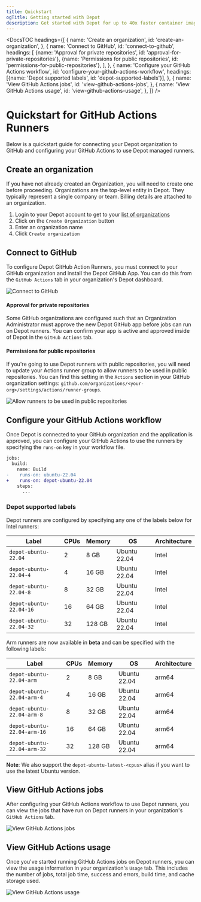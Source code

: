 ```yaml
---
title: Quickstart
ogTitle: Getting started with Depot
description: Get started with Depot for up to 40x faster container image builds locally and in CI.
---
```



<DocsTOC
  headings={[
    {
      name: 'Create an organization',
      id: 'create-an-organization',
    },
    {
      name: 'Connect to GitHub',
      id: 'connect-to-github',
      headings: [
        {name: 'Approval for private repositories', id: 'approval-for-private-repositories'},
        {name: 'Permissions for public repositories', id: 'permissions-for-public-repositories'},
      ],
    },
    {
      name: 'Configure your GitHub Actions workflow',
      id: 'configure-your-github-actions-workflow',
      headings: [{name: 'Depot supported labels', id: 'depot-supported-labels'}],
    },
    {
      name: 'View GitHub Actions jobs',
      id: 'view-github-actions-jobs',
    },
    {
      name: 'View GitHub Actions usage',
      id: 'view-github-actions-usage',
    },
  ]}
/>

# Quickstart for GitHub Actions Runners

Below is a quickstart guide for connecting your Depot organization to GitHub and configuring your GitHub Actions to use Depot managed runners.

## Create an organization

If you have not already created an Organization, you will need to create one before proceeding. Organizations are the top-level entity in Depot. They typically represent a single company or team. Billing details are attached to an organization.

1. Login to your Depot account to get to your [list of organizations](/orgs)
2. Click on the `Create Organization` button
3. Enter an organization name
4. Click `Create organization`

## Connect to GitHub

To configure Depot GitHub Action Runners, you must connect to your GitHub organization and install the Depot GitHub App. You can do this from the `GitHub Actions` tab in your organization's Depot dashboard.

![Connect to GitHub](/images/docs/github-actions-configure.png)

#### Approval for private repositories

Some GitHub organizations are configured such that an Organization Administrator must approve the new Depot GitHub app before jobs can run on Depot runners. You can confirm your app is active and approved inside of Depot in the `GitHub Actions` tab.

#### Permissions for public repositories

If you're going to use Depot runners with public repositories, you will need to update your Actions runner group to allow runners to be used in public repositories. You can find this setting in the `Actions` section in your GitHub organization settings: `github.com/organizations/<your-org>/settings/actions/runner-groups`.

![Allow runners to be used in public repositories](/images/docs/github-actions-allow-runners-on-public-repos.png)

## Configure your GitHub Actions workflow

Once Depot is connected to your GitHub organization and the application is approved, you can configure your GitHub Actions to use the runners by specifying the `runs-on` key in your workflow file.

```diff
jobs:
  build:
    name: Build
-    runs-on: ubuntu-22.04
+    runs-on: depot-ubuntu-22.04
    steps:
      ...
```

### Depot supported labels

Depot runners are configured by specifying any one of the labels below for Intel runners:

| Label                   | CPUs | Memory | OS           | Architecture |
| ----------------------- | ---- | ------ | ------------ | ------------ |
| `depot-ubuntu-22.04`    | 2    | 8 GB   | Ubuntu 22.04 | Intel        |
| `depot-ubuntu-22.04-4`  | 4    | 16 GB  | Ubuntu 22.04 | Intel        |
| `depot-ubuntu-22.04-8`  | 8    | 32 GB  | Ubuntu 22.04 | Intel        |
| `depot-ubuntu-22.04-16` | 16   | 64 GB  | Ubuntu 22.04 | Intel        |
| `depot-ubuntu-22.04-32` | 32   | 128 GB | Ubuntu 22.04 | Intel        |

Arm runners are now available in **beta** and can be specified with the following labels:

| Label                       | CPUs | Memory | OS           | Architecture |
| --------------------------- | ---- | ------ | ------------ | ------------ |
| `depot-ubuntu-22.04-arm`    | 2    | 8 GB   | Ubuntu 22.04 | arm64        |
| `depot-ubuntu-22.04-arm-4`  | 4    | 16 GB  | Ubuntu 22.04 | arm64        |
| `depot-ubuntu-22.04-arm-8`  | 8    | 32 GB  | Ubuntu 22.04 | arm64        |
| `depot-ubuntu-22.04-arm-16` | 16   | 64 GB  | Ubuntu 22.04 | arm64        |
| `depot-ubuntu-22.04-arm-32` | 32   | 128 GB | Ubuntu 22.04 | arm64        |

**Note**: We also support the `depot-ubuntu-latest-<cpus>` alias if you want to use the latest Ubuntu version.

## View GitHub Actions jobs

After configuring your GitHub Actions workflow to use Depot runners, you can view the jobs that have run on Depot runners in your organization's `GitHub Actions` tab.

![View GitHub Actions jobs](/images/docs/github-actions-jobs.png)

## View GitHub Actions usage

Once you've started running GitHub Actions jobs on Depot runners, you can view the usage information in your organization's `Usage` tab. This includes the number of jobs, total job time, success and errors, build time, and cache storage used.

![View GitHub Actions usage](/images/docs/github-actions-usage.png)
